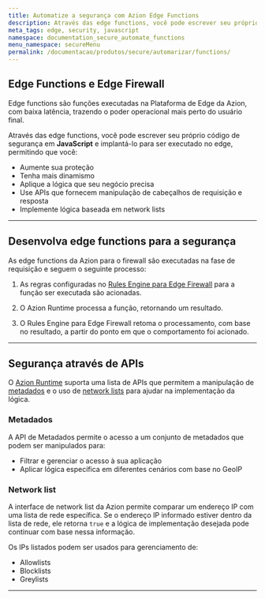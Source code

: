 ```yaml
---
title: Automatize a segurança com Azion Edge Functions
description: Através das edge functions, você pode escrever seu próprio código de segurança em JavaScript e implantá-lo para ser executado no edge.
meta_tags: edge, security, javascript
namespace: documentation_secure_automate_functions
menu_namespace: secureMenu
permalink: /documentacao/produtos/secure/automarizar/functions/
---
```



## Edge Functions e Edge Firewall

Edge functions são funções executadas na Plataforma de Edge da Azion, com baixa latência, trazendo o poder operacional mais perto do usuário final.

Através das edge functions, você pode escrever seu próprio código de segurança em **JavaScript** e implantá-lo para ser executado no edge, permitindo que você:

- Aumente sua proteção
- Tenha mais dinamismo
- Aplique a lógica que seu negócio precisa
- Use APIs que fornecem manipulação de cabeçalhos de requisição e resposta
- Implemente lógica baseada em network lists

---

## Desenvolva edge functions para a segurança

As edge functions da Azion para o firewall são executadas na fase de requisição e seguem o seguinte processo:

1. As regras configuradas no [Rules Engine para Edge Firewall](/pt-br/documentacao/produtos/secure/edge-firewall/rules-engine/) para a função ser executada são acionadas.

2. O Azion Runtime processa a função, retornando um resultado.

3. O Rules Engine para Edge Firewall retoma o processamento, com base no resultado, a partir do ponto em que o comportamento foi acionado.

<LinkButton link="/pt-br/documentacao/produtos/secure/edge-firewall/edge-functions/" label="saiba mais sobre Edge Functions para Edge Firewall" outlined target="_blank" />

---

## Segurança através de APIs

O [Azion Runtime](/pt-br/documentacao/devtools/runtime/visao-geral/) suporta uma lista de APIs que permitem a manipulação de [metadados](/pt-br/documentacao/produtos/secure/automarizar/functions/#metadados) e o uso de [network lists](/pt-br/documentacao/produtos/secure/automarizar/functions/#network-list) para ajudar na implementação da lógica.

<LinkButton link="/pt-br/documentacao/produtos/edge-application/edge-functions/runtime-apis/javascript/" label="saiba mais sobre as APIs Web suportadas" outlined target="_blank" />
<LinkButton link="/pt-br/documentacao/produtos/devtools/azion-edge-runtime/compatibilidade/node/" label="saiba mais sobre a compatibilidade com Node.js" outlined target="_blank" />

### Metadados

A API de Metadados permite o acesso a um conjunto de metadados que podem ser manipulados para:

- Filtrar e gerenciar o acesso à sua aplicação
- Aplicar lógica específica em diferentes cenários com base no GeoIP

<LinkButton link="/pt-br/documentacao/produtos/edge-application/edge-functions/runtime/api-reference/metadata/" label="saiba mais sobre a API de metadados" outlined target="_blank" />

### Network list

A interface de network list da Azion permite comparar um endereço IP com uma lista de rede específica. Se o endereço IP informado estiver dentro da lista de rede, ele retorna `true` e a lógica de implementação desejada pode continuar com base nessa informação.

Os IPs listados podem ser usados para gerenciamento de:

- Allowlists
- Blocklists
- Greylists

<LinkButton link="/pt-br/documentacao/produtos/edge-application/edge-functions/runtime/api-reference/network-list/" label="saiba mais sobre a API de Network Lists" outlined target="_blank" />
<LinkButton link="/pt-br/documentacao/produtos/secure/edge-firewall/network-layer-protection/network-lists/" label="saiba mais sobre Network Lists na Azion" outlined target="_blank" />

---


